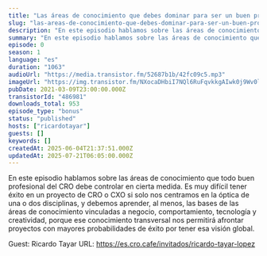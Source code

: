 ```yaml
---
title: "Las áreas de conocimiento que debes dominar para ser un buen profesional del CRO, con Ricardo Tayar"
slug: "las-areas-de-conocimiento-que-debes-dominar-para-ser-un-buen-profesional-del-cro-con-ricardo-tayar"
description: "En este episodio hablamos sobre las áreas de conocimiento que todo buen profesional del CRO debe controlar en cierta medida. Es muy difícil tener éxito en un proyecto de CRO o CXO si solo nos centramos en la óptica de una o dos disciplinas, y debemos aprender, al menos, las bases de las áreas de conocimiento vinculadas a negocio, comportamiento, tecnología y creatividad, porque ese conocimiento transversal nos permitirá afrontar proyectos con mayores probabilidades de éxito por tener esa visión global.\n\nGuest: Ricardo Tayar\nURL: https://es.cro.cafe/invitados/ricardo-tayar-lopez"
summary: "En este episodio hablamos sobre las áreas de conocimiento que todo buen profesional del CRO debe controlar en cierta medida. Es muy difícil tener éxito en un proyecto de CRO o CXO si solo nos centramos en la óptica de una o dos disciplinas, y debemos aprender, al menos, las bases de las áreas de conocimiento vinculadas a negocio, comportamiento, tecnología y creatividad, porque ese conocimiento transversal nos permitirá afrontar proyectos con mayores probabilidades de éxito por tener esa visión global."
episode: 0
season: 1
language: "es"
duration: "1063"
audioUrl: "https://media.transistor.fm/52687b1b/42fc09c5.mp3"
imageUrl: "https://img.transistor.fm/NXocaDHbiI7NQl6RuFqvkkgAIwk0j9Wv0lF0vXoIxis/rs:fill:3000:3000:1/q:60/aHR0cHM6Ly9pbWct/dXBsb2FkLXByb2R1/Y3Rpb24udHJhbnNp/c3Rvci5mbS9iNTlh/OTJlMWYyZTI5OTdi/ZjRmMTA2YjcyNDMy/N2RiYi5qcGVn.webp"
pubDate: 2021-03-09T23:00:00.000Z
transistorId: "486981"
downloads_total: 953
episode_type: "bonus"
status: "published"
hosts: ["ricardotayar"]
guests: []
keywords: []
createdAt: 2025-06-04T21:37:51.000Z
updatedAt: 2025-07-21T06:05:00.000Z
---
```


En este episodio hablamos sobre las áreas de conocimiento que todo buen profesional del CRO debe controlar en cierta medida. Es muy difícil tener éxito en un proyecto de CRO o CXO si solo nos centramos en la óptica de una o dos disciplinas, y debemos aprender, al menos, las bases de las áreas de conocimiento vinculadas a negocio, comportamiento, tecnología y creatividad, porque ese conocimiento transversal nos permitirá afrontar proyectos con mayores probabilidades de éxito por tener esa visión global.

Guest: Ricardo Tayar
URL: https://es.cro.cafe/invitados/ricardo-tayar-lopez
